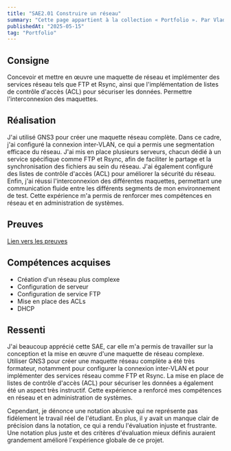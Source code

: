 ```yaml
---
title: "SAE2.01 Construire un réseau"
summary: "Cette page appartient à la collection « Portfolio ». Par Vladimir Nechaev."
publishedAt: "2025-05-15"
tag: "Portfolio"
---
```


## Consigne

Concevoir et mettre en œuvre une maquette de réseau et implémenter des services réseau tels que FTP et Rsync, ainsi que l'implémentation de listes de contrôle d'accès (ACL) pour sécuriser les données. Permettre l'interconnexion des maquettes.

## Réalisation

J'ai utilisé GNS3 pour créer une maquette réseau complète. Dans ce cadre, j'ai configuré la connexion inter-VLAN, ce qui a permis une segmentation efficace du réseau. J'ai mis en place plusieurs serveurs, chacun dédié à un service spécifique comme FTP et Rsync, afin de faciliter le partage et la synchronisation des fichiers au sein du réseau. J'ai également configuré des listes de contrôle d'accès (ACL) pour améliorer la sécurité du réseau. Enfin, j'ai réussi l'interconnexion des différentes maquettes, permettant une communication fluide entre les différents segments de mon environnement de test. Cette expérience m'a permis de renforcer mes compétences en réseau et en administration de systèmes.

## Preuves

[Lien vers les preuves](#)

## Compétences acquises

- Création d'un réseau plus complexe
- Configuration de serveur
- Configuration de service FTP
- Mise en place des ACLs
- DHCP

## Ressenti

J'ai beaucoup apprécié cette SAE, car elle m'a permis de travailler sur la conception et la mise en œuvre d'une maquette de réseau complexe. Utiliser GNS3 pour créer une maquette réseau complète a été très formateur, notamment pour configurer la connexion inter-VLAN et pour implémenter des services réseau comme FTP et Rsync. La mise en place de listes de contrôle d'accès (ACL) pour sécuriser les données a également été un aspect très instructif. Cette expérience a renforcé mes compétences en réseau et en administration de systèmes.

Cependant, je dénonce une notation abusive qui ne représente pas fidèlement le travail réel de l'étudiant. En plus, il y avait un manque clair de précision dans la notation, ce qui a rendu l'évaluation injuste et frustrante. Une notation plus juste et des critères d'évaluation mieux définis auraient grandement amélioré l'expérience globale de ce projet.
